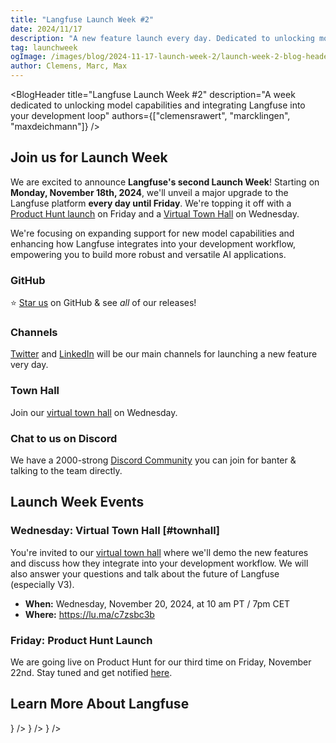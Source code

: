 ```yaml
---
title: "Langfuse Launch Week #2"
date: 2024/11/17
description: "A new feature launch every day. Dedicated to unlocking model capabilities and integrating Langfuse tightly in your development loop."
tag: launchweek
ogImage: /images/blog/2024-11-17-launch-week-2/launch-week-2-blog-header.png
author: Clemens, Marc, Max
---
```



<BlogHeader
  title="Langfuse Launch Week #2"
  description="A week dedicated to unlocking model capabilities and integrating Langfuse into your development loop"
  authors={["clemensrawert", "marcklingen", "maxdeichmann"]}
/>

## Join us for Launch Week

We are excited to announce **Langfuse's second Launch Week**! Starting on **Monday, November 18th, 2024**, we'll unveil a major upgrade to the Langfuse platform **every day until Friday**. We're topping it off with a [Product Hunt launch](/ph) on Friday and a [Virtual Town Hall](https://lu.ma/c7zsbc3b) on Wednesday.

We're focusing on expanding support for new model capabilities and enhancing how Langfuse integrates into your development workflow, empowering you to build more robust and versatile AI applications.

<Steps>

### GitHub

⭐️ [Star us](https://github.com/langfuse/langfuse/) on GitHub & see _all_ of our releases!

### Channels

[Twitter](https://x.com/langfuse) and [LinkedIn](https://www.linkedin.com/company/langfuse/) will be our main channels for launching a new feature very day.

### Town Hall

Join our [virtual town hall](https://lu.ma/c7zsbc3b) on Wednesday.

### Chat to us on Discord

We have a 2000-strong [Discord Community](/discord) you can join for banter & talking to the team directly.

</Steps>

## Launch Week Events

### Wednesday: Virtual Town Hall [#townhall]

You're invited to our [virtual town hall](https://lu.ma/c7zsbc3b) where we'll demo the new features and discuss how they integrate into your development workflow. We will also answer your questions and talk about the future of Langfuse (especially V3).

- **When:** Wednesday, November 20, 2024, at 10 am PT / 7pm CET
- **Where:** https://lu.ma/c7zsbc3b

### Friday: Product Hunt Launch

We are going live on Product Hunt for our third time on Friday, November 22nd. Stay tuned and get notified [here](/ph).

## Learn More About Langfuse


<Cards num={3}>
  <Card title="Docs" href="/docs" icon={<BookOpen />} />
  <Card title="Quickstart" href="/docs/get-started" icon={<BookOpen />} />
  <Card title="Cookbooks" href="/docs/cookbooks" icon={<FileCode />} />
</Cards>
